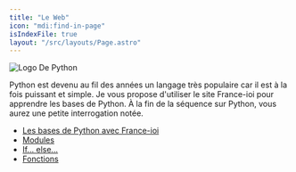```yaml
---
title: "Le Web"
icon: "mdi:find-in-page"
isIndexFile: true
layout: "/src/layouts/Page.astro"
---
```


![Logo De Python](/cours/Python-logo-notext.svg)

Python est devenu au fil des années un langage très populaire car il est à la fois puissant et simple. 
Je vous propose d'utiliser le site France-ioi pour apprendre les bases de Python. 
À la fin de la séquence sur Python, vous aurez une petite interrogation notée.

- [Les bases de Python avec France-ioi](python-france-ioi)
- [Modules](modules)
- [If… else…](if-else)
- [Fonctions](fonctions)
